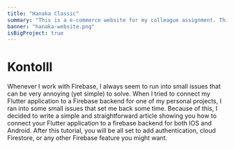 ```yaml
---
title: "Hanaka Classic"
summary: "This is a e-commerce website for my colleague assignment. This is my first full stack project using Laravel."
banner: "hanaka-website.png"
isBigProject: true
---
```


# Kontolll

Whenever I work with Firebase, I always seem to run into small issues
that can be very annoying (yet simple) to solve. When I tried to connect
my Flutter application to a Firebase backend for one of my personal projects,
I ran into some small issues that set me back some time. Because of this,
I decided to write a simple and straightforward article showing you how to
connect your Flutter application to a firebase backend for both IOS and Android.
After this tutorial, you will be all set to add authentication, cloud Firestore,
or any other Firebase feature you might want.
